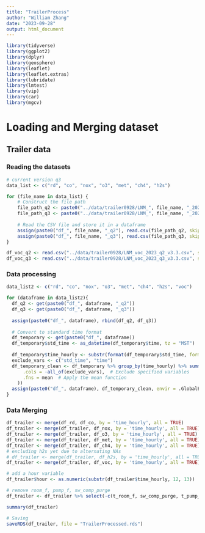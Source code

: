 ```yaml
---
title: "TrailerProcess"
author: "William Zhang"
date: "2023-09-28"
output: html_document
---
```

```r
library(tidyverse)
library(ggplot2)
library(dplyr)
library(geosphere)
library(leaflet)
library(leaflet.extras)
library(lubridate)
library(lmtest)
library(vip)
library(car)
library(mgcv)
```

# Loading and Merging dataset
## Trailer data
### Reading the datasets
```r
# current version q3
data_list <- c("rd", "co", "nox", "o3", "met", "ch4", "h2s")

for (file_name in data_list) {
    # Construct the file path
    file_path_q2 <- paste0("../data/trailer0928/LNM_", file_name, "_2023_q2_v1.5.csv")
    file_path_q3 <- paste0("../data/trailer0928/LNM_", file_name, "_2023_q3_v1.5.csv")
    
    # Read the CSV file and store it in a dataframe
    assign(paste0("df_", file_name, "_q2"), read.csv(file_path_q2, skip=1, header=TRUE))
    assign(paste0("df_", file_name, "_q3"), read.csv(file_path_q3, skip=1, header=TRUE))
}

df_voc_q2 <- read.csv("../data/trailer0928/LNM_voc_2023_q2_v3.3.csv", skip=1, header=TRUE)
df_voc_q3 <- read.csv("../data/trailer0928/LNM_voc_2023_q3_v3.3.csv", skip=1, header=TRUE)
```
### Data processing
```r
data_list2 <- c("rd", "co", "nox", "o3", "met", "ch4", "h2s", "voc")

for (dataframe in data_list2){
  df_q2 <- get(paste0("df_", dataframe, "_q2"))
  df_q3 <- get(paste0("df_", dataframe, "_q3"))
  
  assign(paste0("df_", dataframe), rbind(df_q2, df_q3))
  
  # Convert to standard time format
  df_temporary <- get(paste0("df_", dataframe))
  df_temporary$std_time <- as_datetime(df_temporary$time, tz = "MST")
  
  df_temporary$time_hourly <- substr(format(df_temporary$std_time, format = "%Y-%m-%d %H:%M:%S"), 1, 13)
  exclude_vars <- c("std_time", "time")
  df_temporary_clean <- df_temporary %>% group_by(time_hourly) %>% summarize(across(
      .cols = -all_of(exclude_vars),  # Exclude specified variables
      .fns = mean  # Apply the mean function
    ))
  assign(paste0("df_", dataframe), df_temporary_clean, envir = .GlobalEnv)
}
```

### Data Merging
```r
df_trailer <- merge(df_rd, df_co, by = 'time_hourly', all = TRUE)
df_trailer <- merge(df_trailer, df_nox, by = 'time_hourly', all = TRUE)
df_trailer <- merge(df_trailer, df_o3, by = 'time_hourly', all = TRUE)
df_trailer <- merge(df_trailer, df_met, by = 'time_hourly', all = TRUE)
df_trailer <- merge(df_trailer, df_ch4, by = 'time_hourly', all = TRUE)
# excluding h2s yet due to alternating NAs
# df_trailer <- merge(df_trailer, df_h2s, by = 'time_hourly', all = TRUE)
df_trailer <- merge(df_trailer, df_voc, by = 'time_hourly', all = TRUE)
```

```r
# add a hour variable
df_trailer$hour <- as.numeric(substr(df_trailer$time_hourly, 12, 13))
```
```r
# remove room_f, pump_f, sw_comp_purge
df_trailer <- df_trailer %>% select(-c(t_room_f, sw_comp_purge, t_pump_f))
```

```r
summary(df_trailer)
```


```r
# Saving
saveRDS(df_trailer, file = "TrailerProcessed.rds")
```


